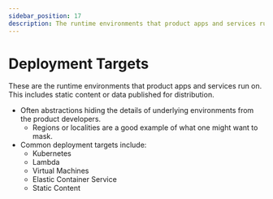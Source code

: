 ```yaml
---
sidebar_position: 17
description: The runtime environments that product apps and services run on.
---
```


# Deployment Targets

These are the runtime environments that product apps and services run on. This includes static content or data published for distribution.
- Often abstractions hiding the details of underlying environments from the product developers.
  - Regions or localities are a good example of what one might want to mask.
- Common deployment targets include:
  - Kubernetes
  - Lambda
  - Virtual Machines
  - Elastic Container Service
  - Static Content
